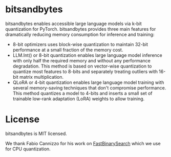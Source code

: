 # bitsandbytes

bitsandbytes enables accessible large language models via k-bit quantization for PyTorch. bitsandbytes provides three main features for dramatically reducing memory consumption for inference and training:

* 8-bit optimizers uses block-wise quantization to maintain 32-bit performance at a small fraction of the memory cost.
* LLM.Int() or 8-bit quantization enables large language model inference with only half the required memory and without any performance degradation. This method is based on vector-wise quantization to quantize most features to 8-bits and separately treating outliers with 16-bit matrix multiplication.
* QLoRA or 4-bit quantization enables large language model training with several memory-saving techniques that don't compromise performance. This method quantizes a model to 4-bits and inserts a small set of trainable low-rank adaptation (LoRA) weights to allow training.

# License

bitsandbytes is MIT licensed.

We thank Fabio Cannizzo for his work on [FastBinarySearch](https://github.com/fabiocannizzo/FastBinarySearch) which we use for CPU quantization.

